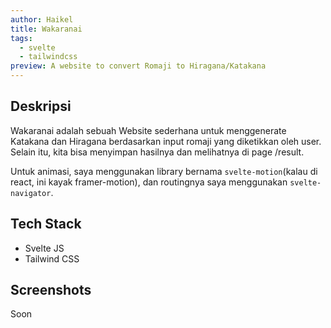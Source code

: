 ```yaml
---
author: Haikel
title: Wakaranai
tags:
  - svelte
  - tailwindcss
preview: A website to convert Romaji to Hiragana/Katakana
---
```


## Deskripsi

Wakaranai adalah sebuah Website sederhana untuk menggenerate Katakana dan Hiragana berdasarkan input romaji yang diketikkan oleh user. Selain itu, kita bisa menyimpan hasilnya dan melihatnya di page /result.

Untuk animasi, saya menggunakan library bernama `svelte-motion`(kalau di react, ini kayak framer-motion), dan routingnya saya menggunakan `svelte-navigator`.

## Tech Stack

- Svelte JS
- Tailwind CSS

## Screenshots

Soon
